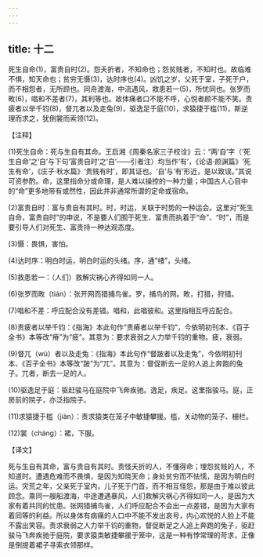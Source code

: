 ```yaml
---
---
---
```

title: 十二
---



死生自命(1)，富贵自时(2)。怨夭折者，不知命也；怨贫贱者，不知时也。故临难不惧，知天命也；贫穷无慑(3)，达时序也(4)。凶饥之岁，父死于室，子死于户，而不相怨者，无所顾也。同舟渡海，中流遇风，救患若一(5)，所忧同也。张罗而畋(6)，唱和不差者(7)，其利等也。故体痛者口不能不呼，心悦者颜不能不笑。责疲者以举千钧(8)，督兀者以及走兔(9)，驱逸足于庭(10)，求猿捷于槛(11)，斯逆理而求之，犹倒裳而索领(12)。

【注释】

(1)死生自命：死与生自有其命。王启湘《周秦名家三子校诠》云：“两‘自’字（‘死生自命’之‘自’与下句‘富贵自时’之‘自’——引者注）均当作‘有’，《论语·颜渊篇》‘死生有命’，《庄子·秋水篇》‘贵贱有时’，即其证也。‘自’与‘有’形近，是以致误。”其说可资参酌。命，这里指命分或命理，是人难以操控的一种力量；中国古人心目中的“命”更多地带有或然性，因此并非通常所谓的定命或宿命。

(2)富贵自时：富与贵自有其时。时，时运，关联于时势的一种运会。这里对“死生自命，富贵自时”的申说，不是要人们囿于死生、富贵而执着于“命”、“时”，而是要引导人们对死生、富贵持一种达观态度。

(3)慑：畏惧，害怕。

(4)达时序：明白时运，明白时运的头绪。序，通“绪”，头绪。

(5)救患若一：（人们）救解灾祸心齐得如同一人。

(6)张罗而畋（tián）：张开网而猎捕鸟雀。罗，捕鸟的网。畋，打猎，狩猎。

(7)唱和不差：呼应配合没有差错。唱和，此唱彼和。这里指相互呼应配合。

(8)责疲者以举千钧：《指海》本此句作“责瘠者以举千钧”，今依明初刊本、《百子全书》本等改“瘠”为“疲”。其意为：要求衰弱之人力举千钧的重物。疲，衰弱。

(9)督兀（wù）者以及走兔：《指海》本此句作“督跛者以及走兔”，今依明初刊本、《百子全书》本等改“跛”为“兀”。其意为：督促断去一足的人追上奔跑的兔子。兀者，断去一足的人。

(10)驱逸足于庭：驱赶骏马在庭院中飞奔疾驰。逸足，疾足。这里指骏马。庭，正房前的院子，亦泛指院子。

(11)求猿捷于槛（jiàn）：责求猿类在笼子中敏捷攀援。槛，关动物的笼子、栅栏。

(12)裳（cháng）：裙，下服。

【译文】

死与生自有其命，富与贵自有其时。责怪夭折的人，不懂得命；埋怨贫贱的人，不知道时。遭遇危难而不畏惧，是因为知晓天命；身处贫穷而不怯懦，是因为明白时运。灾荒之年，父亲死于室内，儿子死于门首，而不相互怪怨，那是由于难以彼此顾念。乘同一艘船渡海，中途遭遇暴风，人们救解灾祸心齐得如同一人，是因为大家有着共同的忧患。张网猎捕鸟雀，人们呼应配合不会出一点差错，是因为大家有着同等的利益。所以身体有病痛的人口中不能不发出哀号，内心欢悦的人脸上不能不露出笑容。责求衰弱之人力举千钧的重物，督促断足之人追上奔跑的兔子，驱赶骏马飞奔疾驰于庭院，要求猿类敏捷攀援于笼中，这是一种有悖常理的苛求，正像是倒提着裙子寻索衣领那样。